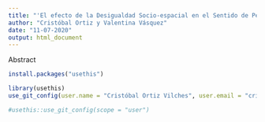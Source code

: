 ```yaml
---
title: "'El efecto de la Desigualdad Socio-espacial en el Sentido de Pertenencia al Barrio: el caso de Santiago de Chile"
author: "Cristóbal Ortiz y Valentina Vásquez"
date: "11-07-2020"
output: html_document
---
```

Abstract 
```r
install.packages("usethis")

library(usethis)
use_git_config(user.name = "Cristóbal Ortiz Vilches", user.email = "cristobal.ortiz.v@ug.uchile.cl")

#usethis::use_git_config(scope = "user")
```

